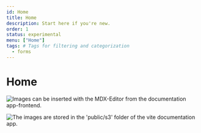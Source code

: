 ```yaml
---
id: Home
title: Home
description: Start here if you're new.
order: 1
status: experimental
menu: ["Home"]
tags: # Tags for filtering and categorization
  - forms
---
```


# Home

![Images can be inserted with the MDX-Editor from the documentation app-frontend.](/s3/1732872474131.gif)

![The images are stored in the 'public/s3' folder of the vite documentation app.](/s3/1732872491815.gif)
